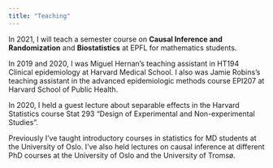 ```yaml
---
title: "Teaching"
---
```


In 2021, I will teach a semester course on **Causal Inference and Randomization** and **Biostatistics** at EPFL for mathematics students. 

In 2019 and 2020, I was Miguel Hernan's teaching assistant in HT194 Clinical epidemiology at Harvard Medical School. I also was Jamie Robins's teaching assistant in the advanced epidemiologic methods course EPI207 at Harvard School of Public Health. 

In 2020, I held a guest lecture about separable effects in the Harvard Statistics course Stat 293 "Design of Experimental and Non-experimental Studies".

Previously I've taught introductory courses in statistics for MD students at the University of Oslo. I've also held lectures on causal inference at different PhD courses at the University of Oslo and the University of Tromsø.